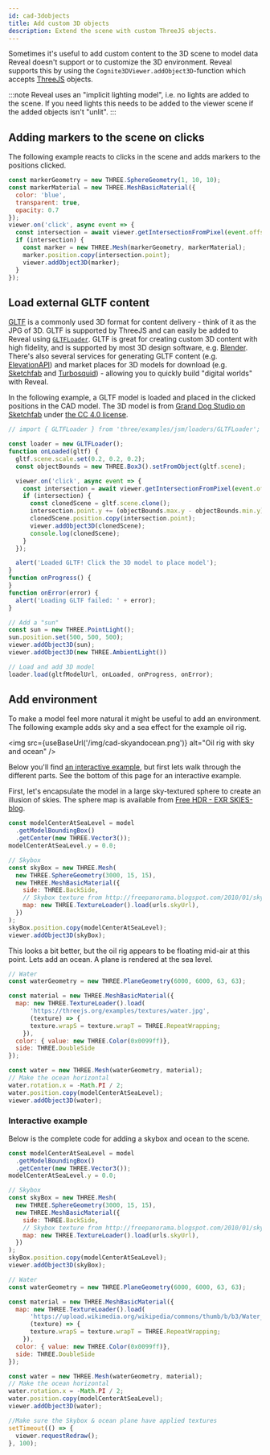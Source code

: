 ```yaml
---
id: cad-3dobjects
title: Add custom 3D objects
description: Extend the scene with custom ThreeJS objects.
---
```



Sometimes it's useful to add custom content to the 3D scene to model data Reveal doesn't
support or to customize the 3D environment. Reveal supports this by using the
`Cognite3DViewer.addObject3D`-function which accepts [ThreeJS](https://threejs.org/) objects.

:::note
Reveal uses an "implicit lighting model", i.e. no lights are added to the scene. If you
need lights this needs to be added to the viewer scene if the added objects isn't "unlit".
:::

<DemoWrapper />

## Adding markers to the scene on clicks

The following example reacts to clicks in the scene and adds markers to the positions clicked.

```jsx runnable
const markerGeometry = new THREE.SphereGeometry(1, 10, 10);
const markerMaterial = new THREE.MeshBasicMaterial({
  color: 'blue',
  transparent: true,
  opacity: 0.7
});
viewer.on('click', async event => {
  const intersection = await viewer.getIntersectionFromPixel(event.offsetX, event.offsetY);
  if (intersection) {
    const marker = new THREE.Mesh(markerGeometry, markerMaterial);
    marker.position.copy(intersection.point);
    viewer.addObject3D(marker);
  }
});
```

## Load external GLTF content

[GLTF](https://www.khronos.org/gltf/) is a commonly used 3D format for content delivery - think of it as the JPG of 3D.
GLTF is supported by ThreeJS and can easily be added to Reveal using [`GLTFLoader`](https://threejs.org/docs/#examples/en/loaders/GLTFLoader).
GLTF is great for creating custom 3D content with high fidelity, and is supported by most 3D design software,
e.g. [Blender](https://www.blender.org/). There's also several services for generating GLTF content (e.g. [ElevationAPI](https://elevationapi.com/))
and market places for 3D models for download (e.g. [Sketchfab](https://sketchfab.com/) and [Turbosquid](https://www.turbosquid.com/)) - allowing you
to quickly build "digital worlds" with Reveal.

In the following example, a GLTF model is loaded and placed in the clicked positions in the CAD model. The 3D model is from 
[Grand Dog Studio on Sketchfab](https://sketchfab.com/3d-models/3d-industrial-tanker-a9d3dac0c55042989309bdcf68c60f76) under 
[the CC 4.0 license](https://creativecommons.org/licenses/by/4.0/).

```jsx runnable
// import { GLTFLoader } from 'three/examples/jsm/loaders/GLTFLoader';

const loader = new GLTFLoader();
function onLoaded(gltf) {
  gltf.scene.scale.set(0.2, 0.2, 0.2);
  const objectBounds = new THREE.Box3().setFromObject(gltf.scene);

  viewer.on('click', async event => {
    const intersection = await viewer.getIntersectionFromPixel(event.offsetX, event.offsetY);
    if (intersection) {
      const clonedScene = gltf.scene.clone();
      intersection.point.y += (objectBounds.max.y - objectBounds.min.y) * 0.5;
      clonedScene.position.copy(intersection.point);
      viewer.addObject3D(clonedScene);
      console.log(clonedScene);
    }
  });

  alert('Loaded GLTF! Click the 3D model to place model');
}
function onProgress() {
}
function onError(error) {
  alert('Loading GLTF failed: ' + error);
}

// Add a "sun"
const sun = new THREE.PointLight();
sun.position.set(500, 500, 500);
viewer.addObject3D(sun);
viewer.addObject3D(new THREE.AmbientLight())

// Load and add 3D model
loader.load(gltfModelUrl, onLoaded, onProgress, onError);
```

## Add environment

To make a model feel more natural it might be useful to add an environment. The following
example adds sky and a sea effect for the example oil rig.

<img
  src={useBaseUrl('/img/cad-skyandocean.png')}
  alt="Oil rig with sky and ocean"
/>

Below you'll find [an interactive example](#interactive-example), but first lets walk through
the different parts.
See the bottom of this page for an interactive example.

First, let's encapsulate the model in a large sky-textured sphere to create an illusion of
skies. The sphere map is available from [Free HDR - EXR SKIES-blog](http://freepanorama.blogspot.com/).

```js
const modelCenterAtSeaLevel = model
  .getModelBoundingBox()
  .getCenter(new THREE.Vector3());
modelCenterAtSeaLevel.y = 0.0;

// Skybox
const skyBox = new THREE.Mesh(
  new THREE.SphereGeometry(3000, 15, 15),
  new THREE.MeshBasicMaterial({
    side: THREE.BackSide,
    // Skybox texture from http://freepanorama.blogspot.com/2010/01/sky7-spherical.html
    map: new THREE.TextureLoader().load(urls.skyUrl),
  })
);
skyBox.position.copy(modelCenterAtSeaLevel);
viewer.addObject3D(skyBox);
```

This looks a bit better, but the oil rig appears to be floating mid-air at this point. Lets
add an ocean. A plane is rendered at the sea level.

```js
// Water
const waterGeometry = new THREE.PlaneGeometry(6000, 6000, 63, 63);

const material = new THREE.MeshBasicMaterial({
  map: new THREE.TextureLoader().load(
      'https://threejs.org/examples/textures/water.jpg',
      (texture) => {
      texture.wrapS = texture.wrapT = THREE.RepeatWrapping;
    }),
  color: { value: new THREE.Color(0x0099ff)},
  side: THREE.DoubleSide
});

const water = new THREE.Mesh(waterGeometry, material);
// Make the ocean horizontal
water.rotation.x = -Math.PI / 2;
water.position.copy(modelCenterAtSeaLevel);
viewer.addObject3D(water);
```

### Interactive example

Below is the complete code for adding a skybox and ocean to the scene.

```jsx runnable
const modelCenterAtSeaLevel = model
  .getModelBoundingBox()
  .getCenter(new THREE.Vector3());
modelCenterAtSeaLevel.y = 0.0;

// Skybox
const skyBox = new THREE.Mesh(
  new THREE.SphereGeometry(3000, 15, 15),
  new THREE.MeshBasicMaterial({
    side: THREE.BackSide,
    // Skybox texture from http://freepanorama.blogspot.com/2010/01/sky7-spherical.html
    map: new THREE.TextureLoader().load(urls.skyUrl),
  })
);
skyBox.position.copy(modelCenterAtSeaLevel);
viewer.addObject3D(skyBox);

// Water
const waterGeometry = new THREE.PlaneGeometry(6000, 6000, 63, 63);

const material = new THREE.MeshBasicMaterial({
  map: new THREE.TextureLoader().load(
      'https://upload.wikimedia.org/wikipedia/commons/thumb/b/b3/Water_texture_1390894_Nevit.jpg/2048px-Water_texture_1390894_Nevit.jpg',
      (texture) => {
      texture.wrapS = texture.wrapT = THREE.RepeatWrapping;
    }),
  color: { value: new THREE.Color(0x0099ff)},
  side: THREE.DoubleSide
});

const water = new THREE.Mesh(waterGeometry, material);
// Make the ocean horizontal
water.rotation.x = -Math.PI / 2;
water.position.copy(modelCenterAtSeaLevel);
viewer.addObject3D(water);

//Make sure the Skybox & ocean plane have applied textures
setTimeout(() => {
  viewer.requestRedraw();
}, 100);

```
